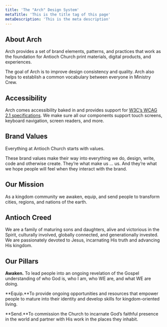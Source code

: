 ```yaml
---
title: 'The "Arch" Design System'
metaTitle: 'This is the title tag of this page'
metaDescription: 'This is the meta description'
---
```


## About Arch

Arch provides a set of brand elements, patterns, and practices that work as the foundation for Antioch Church print materials, digital products, and experiences.

The goal of Arch is to improve design consistency and quality. Arch also helps to establish a common vocabulary between everyone in Ministry Crew.

## Accessibility
Arch comes accessibility baked in and provides support for <a href="https://www.w3.org/TR/WCAG21/" target="_blank">W3C’s WCAG 2.1 specifications</a>. We make sure all our components support touch screens, keyboard navigation, screen readers, and more.

## Brand Values

Everything at Antioch Church starts with values.

These brand values make their way into everything we do, design, write, code and otherwise create. They’re what make us ... us. And they’re what we hope people will feel when they interact with the brand.

## Our Mission

As a kingdom community we awaken, equip, and send people to transform cities, regions, and nations of the earth.

## Antioch Creed

We are a family of maturing sons and daughters, alive and victorious in the Spirit, culturally involved, globally connected, and generationally invested. We are passionately devoted to Jesus, incarnating His truth and advancing His kingdom.

## Our Pillars

**Awaken.** To lead people into an ongoing revelation of the Gospel understanding of who God is, who I am, who WE are, and what WE are doing.

**Equip.**To provide ongoing opportunities and resources that empower people to mature into their identity and develop skills for kingdom-oriented living.

**Send.**To commission the Church to incarnate God’s faithful presence in the world and partner with His work in the places they inhabit.